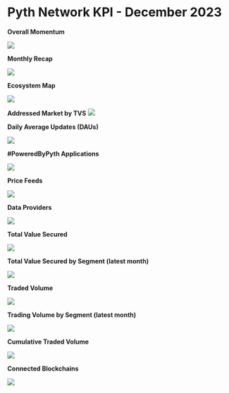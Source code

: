 # Pyth Network KPI - December 2023

**Overall Momentum**

![](../../../../images/kpi/november-23/pyth-momentum-nov-23.jpg)

**Monthly Recap**

![](../../../../images/kpi/december-23/pyth-dec-23.jpg)

**Ecosystem Map**

![](../../../../images/kpi/december-23/pyth-ecosystem-dec-23.jpg)

**Addressed Market by TVS**
![](../../../../images/kpi/december-23/pyth-tvs-l1-l2-dec-23.jpg)

**Daily Average Updates (DAUs)**

![](../../../../images/kpi/december-23/dec-23-daily-average-updates.jpg)

**#PoweredByPyth Applications**

![](../../../../images/kpi/december-23/dec-23-apps-integrations.jpg)

**Price Feeds**

![](../../../../images/kpi/december-23/dec-23-price-feeds.jpg)

**Data Providers**

![](../../../../images/kpi/december-23/dec-23-data-providers.jpg)

**Total Value Secured**

![](../../../../images/kpi/december-23/dec-23-all-chain-tvs.jpg)

**Total Value Secured by Segment (latest month)**

![](../../../../images/kpi/december-23/dec-23-dapps-tvs.jpg)

**Traded Volume**

![](../../../../images/kpi/december-23/dec-23-all-chain-volume.jpg)

**Trading Volume by Segment (latest month)**

![](../../../../images/kpi/december-23/dec-23-trading-volume.jpg)

**Cumulative Traded Volume**

![](../../../../images/kpi/december-23/dec-23-traded-volume.jpg)

**Connected Blockchains**

![](../../../../images/kpi/december-23/dec-23-connected-blockchains.jpg)
